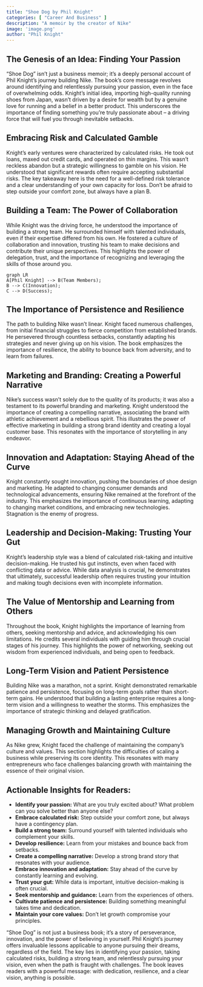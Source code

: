 ```yaml
---
title: "Shoe Dog by Phil Knight"
categories: [ "Career And Business" ]
description: "A memoir by the creator of Nike"
image: 'image.png'
author: "Phil Knight"
---
```

##  The Genesis of an Idea:  Finding Your Passion

"Shoe Dog" isn't just a business memoir; it's a deeply personal account of Phil Knight's journey building Nike.  The book's core message revolves around identifying and relentlessly pursuing your passion, even in the face of overwhelming odds.  Knight's initial idea, importing high-quality running shoes from Japan, wasn't driven by a desire for wealth but by a genuine love for running and a belief in a better product. This underscores the importance of finding something you're truly passionate about – a driving force that will fuel you through inevitable setbacks.

##  Embracing Risk and Calculated Gamble

Knight's early ventures were characterized by calculated risks. He took out loans, maxed out credit cards, and operated on thin margins.  This wasn't reckless abandon but a strategic willingness to gamble on his vision. He understood that significant rewards often require accepting substantial risks. The key takeaway here is the need for a well-defined risk tolerance and a clear understanding of your own capacity for loss.  Don't be afraid to step outside your comfort zone, but always have a plan B.


##  Building a Team: The Power of Collaboration

While Knight was the driving force, he understood the importance of building a strong team. He surrounded himself with talented individuals, even if their expertise differed from his own.  He fostered a culture of collaboration and innovation, trusting his team to make decisions and contribute their unique perspectives.  This highlights the power of delegation, trust, and the importance of recognizing and leveraging the skills of those around you.

```mermaid
graph LR
A[Phil Knight] --> B(Team Members);
B --> C(Innovation);
C --> D(Success);
```


##  The Importance of Persistence and Resilience

The path to building Nike wasn't linear. Knight faced numerous challenges, from initial financial struggles to fierce competition from established brands.  He persevered through countless setbacks, constantly adapting his strategies and never giving up on his vision. The book emphasizes the importance of resilience, the ability to bounce back from adversity, and to learn from failures.

##  Marketing and Branding: Creating a Powerful Narrative

Nike's success wasn't solely due to the quality of its products; it was also a testament to its powerful branding and marketing.  Knight understood the importance of creating a compelling narrative, associating the brand with athletic achievement and a rebellious spirit. This illustrates the power of effective marketing in building a strong brand identity and creating a loyal customer base. This resonates with the importance of storytelling in any endeavor.

##  Innovation and Adaptation: Staying Ahead of the Curve

Knight constantly sought innovation, pushing the boundaries of shoe design and marketing. He adapted to changing consumer demands and technological advancements, ensuring Nike remained at the forefront of the industry.  This emphasizes the importance of continuous learning, adapting to changing market conditions, and embracing new technologies.  Stagnation is the enemy of progress.


##  Leadership and Decision-Making: Trusting Your Gut

Knight’s leadership style was a blend of calculated risk-taking and intuitive decision-making.  He trusted his gut instincts, even when faced with conflicting data or advice. While data analysis is crucial, he demonstrates that ultimately,  successful leadership often requires trusting your intuition and making tough decisions even with incomplete information.

##  The Value of Mentorship and Learning from Others

Throughout the book, Knight highlights the importance of learning from others, seeking mentorship and advice, and acknowledging his own limitations. He credits several individuals with guiding him through crucial stages of his journey.  This highlights the power of networking, seeking out wisdom from experienced individuals, and being open to feedback.


##  Long-Term Vision and Patient Persistence

Building Nike was a marathon, not a sprint. Knight demonstrated remarkable patience and persistence, focusing on long-term goals rather than short-term gains.  He understood that building a lasting enterprise requires a long-term vision and a willingness to weather the storms.  This emphasizes the importance of strategic thinking and delayed gratification.


##  Managing Growth and Maintaining Culture

As Nike grew, Knight faced the challenge of maintaining the company's culture and values. This section highlights the difficulties of scaling a business while preserving its core identity. This resonates with many entrepreneurs who face challenges balancing growth with maintaining the essence of their original vision.

##  Actionable Insights for Readers:

* **Identify your passion:** What are you truly excited about?  What problem can you solve better than anyone else?
* **Embrace calculated risk:** Step outside your comfort zone, but always have a contingency plan.
* **Build a strong team:** Surround yourself with talented individuals who complement your skills.
* **Develop resilience:** Learn from your mistakes and bounce back from setbacks.
* **Create a compelling narrative:**  Develop a strong brand story that resonates with your audience.
* **Embrace innovation and adaptation:** Stay ahead of the curve by constantly learning and evolving.
* **Trust your gut:** While data is important,  intuitive decision-making is often crucial.
* **Seek mentorship and guidance:** Learn from the experiences of others.
* **Cultivate patience and persistence:** Building something meaningful takes time and dedication.
* **Maintain your core values:**  Don't let growth compromise your principles.


"Shoe Dog" is not just a business book; it's a story of perseverance, innovation, and the power of believing in yourself.  Phil Knight's journey offers invaluable lessons applicable to anyone pursuing their dreams, regardless of the field. The key lies in identifying your passion, taking calculated risks, building a strong team, and relentlessly pursuing your vision, even when the path is fraught with challenges.  The book leaves readers with a powerful message: with dedication, resilience, and a clear vision, anything is possible.

